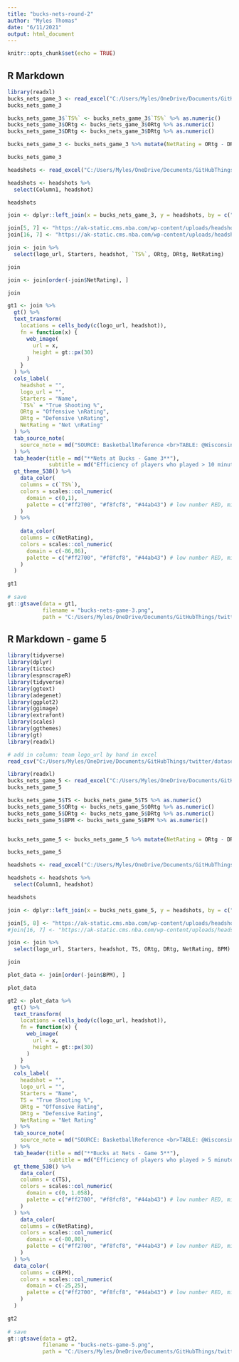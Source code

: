 ---
title: "bucks-nets-round-2"
author: "Myles Thomas"
date: "6/11/2021"
output: html_document
---

```{r setup, include=FALSE}
knitr::opts_chunk$set(echo = TRUE)
```

## R Markdown

```{r}
library(readxl)
bucks_nets_game_3 <- read_excel("C:/Users/Myles/OneDrive/Documents/GitHubThings/twitter/datasets/bucks-nets-game-3.xlsx")
bucks_nets_game_3
```

```{r}
bucks_nets_game_3$`TS%` <- bucks_nets_game_3$`TS%` %>% as.numeric()
bucks_nets_game_3$ORtg <- bucks_nets_game_3$ORtg %>% as.numeric()
bucks_nets_game_3$DRtg <- bucks_nets_game_3$DRtg %>% as.numeric()

bucks_nets_game_3 <- bucks_nets_game_3 %>% mutate(NetRating = ORtg - DRtg)

bucks_nets_game_3
```

```{r}
headshots <- read_excel("C:/Users/Myles/OneDrive/Documents/GitHubThings/twitter/datasets/nba-player-info-headshots.xlsx")

headshots <- headshots %>%
  select(Column1, headshot)

headshots
```

```{r}
join <- dplyr::left_join(x = bucks_nets_game_3, y = headshots, by = c("Starters"="Column1"))

join[5, 7] <- "https://ak-static.cms.nba.com/wp-content/uploads/headshots/nba/latest/260x190/200782.png" # pj tucker
join[16, 7] <- "https://ak-static.cms.nba.com/wp-content/uploads/headshots/nba/latest/260x190/1628455.png" # mike james

join <- join %>%
  select(logo_url, Starters, headshot, `TS%`, ORtg, DRtg, NetRating)

join
```

```{r}
join <- join[order(-join$NetRating), ]

join
```



```{r}
gt1 <- join %>%
  gt() %>%
  text_transform(
    locations = cells_body(c(logo_url, headshot)),
    fn = function(x) {
      web_image(
        url = x,
        height = gt::px(30)
      )
    }
  ) %>%
  cols_label(
    headshot = "",
    logo_url = "",
    Starters = "Name",
    `TS%` = "True Shooting %",
    ORtg = "Offensive \nRating",
    DRtg = "Defensive \nRating",
    NetRating = "Net \nRating"
  ) %>%
  tab_source_note(
    source_note = md("SOURCE: BasketballReference <br>TABLE: @WisconsinStats")
  ) %>%
  tab_header(title = md("**Nets at Bucks - Game 3**"),
             subtitle = md("Efficiency of players who played > 10 minutes")) %>%
  gt_theme_538() %>%
    data_color(
    columns = c(`TS%`),
    colors = scales::col_numeric(
      domain = c(0,1),
      palette = c("#ff2700", "#f8fcf8", "#44ab43") # low number RED, middle=white, high number GREEN
    )
  ) %>%
  
    data_color(
    columns = c(NetRating),
    colors = scales::col_numeric(
      domain = c(-86,86),
      palette = c("#ff2700", "#f8fcf8", "#44ab43") # low number RED, middle=white, high number GREEN
    )
  ) 

gt1
  
# save
gt::gtsave(data = gt1,
           filename = "bucks-nets-game-3.png",
           path = "C:/Users/Myles/OneDrive/Documents/GitHubThings/twitter/plots")
```




## R Markdown - game 5


```{r}
library(tidyverse)
library(dplyr)
library(tictoc)
library(espnscrapeR)
library(tidyverse)
library(ggtext)
library(adegenet)
library(ggplot2)
library(ggimage)
library(extrafont)
library(scales)
library(ggthemes)
library(gt)
library(readxl)
```



```{r}
# add in column: team logo_url by hand in excel
read_csv("C:/Users/Myles/OneDrive/Documents/GitHubThings/twitter/datasets/nba-team-logos-and-colors.csv")
```


```{r}
library(readxl)
bucks_nets_game_5 <- read_excel("C:/Users/Myles/OneDrive/Documents/GitHubThings/twitter/datasets/bucks-nets-game-5.xlsx")
bucks_nets_game_5
```

```{r}
bucks_nets_game_5$TS <- bucks_nets_game_5$TS %>% as.numeric()
bucks_nets_game_5$ORtg <- bucks_nets_game_5$ORtg %>% as.numeric()
bucks_nets_game_5$DRtg <- bucks_nets_game_5$DRtg %>% as.numeric()
bucks_nets_game_5$BPM <- bucks_nets_game_5$BPM %>% as.numeric()


bucks_nets_game_5 <- bucks_nets_game_5 %>% mutate(NetRating = ORtg - DRtg)

bucks_nets_game_5
```

```{r}
headshots <- read_excel("C:/Users/Myles/OneDrive/Documents/GitHubThings/twitter/datasets/nba-player-info-headshots.xlsx")

headshots <- headshots %>%
  select(Column1, headshot)

headshots
```




```{r}
join <- dplyr::left_join(x = bucks_nets_game_5, y = headshots, by = c("Starters"="Column1"))

join[5, 8] <- "https://ak-static.cms.nba.com/wp-content/uploads/headshots/nba/latest/260x190/200782.png" # pj tucker
#join[16, 7] <- "https://ak-static.cms.nba.com/wp-content/uploads/headshots/nba/latest/260x190/1628455.png" # mike james

join <- join %>%
  select(logo_url, Starters, headshot, TS, ORtg, DRtg, NetRating, BPM)

join
```

```{r}
plot_data <- join[order(-join$BPM), ]

plot_data
```



```{r}
gt2 <- plot_data %>%
  gt() %>%
  text_transform(
    locations = cells_body(c(logo_url, headshot)),
    fn = function(x) {
      web_image(
        url = x,
        height = gt::px(30)
      )
    }
  ) %>%
  cols_label(
    headshot = "",
    logo_url = "",
    Starters = "Name",
    TS = "True Shooting %",
    ORtg = "Offensive Rating",
    DRtg = "Defensive Rating",
    NetRating = "Net Rating"
  ) %>%
  tab_source_note(
    source_note = md("SOURCE: BasketballReference <br>TABLE: @WisconsinStats")
  ) %>%
  tab_header(title = md("**Bucks at Nets - Game 5**"),
             subtitle = md("Efficiency of players who played > 5 minutes")) %>%
  gt_theme_538() %>%
    data_color(
    columns = c(TS),
    colors = scales::col_numeric(
      domain = c(0, 1.058),
      palette = c("#ff2700", "#f8fcf8", "#44ab43") # low number RED, middle=white, high number GREEN
    )
  ) %>%
    data_color(
    columns = c(NetRating),
    colors = scales::col_numeric(
      domain = c(-80,80),
      palette = c("#ff2700", "#f8fcf8", "#44ab43") # low number RED, middle=white, high number GREEN
    )
  ) %>%
  data_color(
    columns = c(BPM),
    colors = scales::col_numeric(
      domain = c(-25,25),
      palette = c("#ff2700", "#f8fcf8", "#44ab43") # low number RED, middle=white, high number GREEN
    )
  ) 

gt2
  
# save
gt::gtsave(data = gt2,
           filename = "bucks-nets-game-5.png",
           path = "C:/Users/Myles/OneDrive/Documents/GitHubThings/twitter/plots")
```



